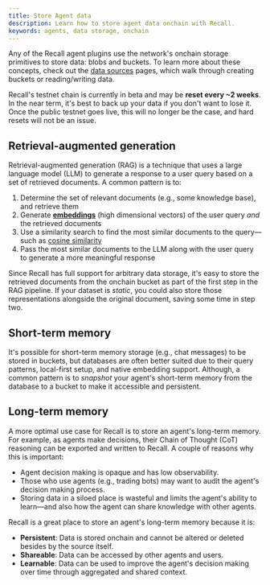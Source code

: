 ```yaml
---
title: Store Agent data
description: Learn how to store agent data onchain with Recall.
keywords: agents, data storage, onchain
---
```


Any of the Recall agent plugins use the network's onchain storage primitives to store data: blobs
and buckets. To learn more about these concepts, check out the [data sources](/sources/) pages,
which walk through creating buckets or reading/writing data.

<Callout type="info">

Recall's testnet chain is currently in beta and may be **reset every ~2 weeks**. In the near term,
it's best to back up your data if you don't want to lose it. Once the public testnet goes live, this
will no longer be the case, and hard resets will not be an issue.

</Callout>

## Retrieval-augmented generation

Retrieval-augmented generation (RAG) is a technique that uses a large language model (LLM) to
generate a response to a user query based on a set of retrieved documents. A common pattern is to:

1. Determine the set of relevant documents (e.g., some knowledge base), and retrieve them
2. Generate [**embeddings**](https://en.wikipedia.org/wiki/Word_embedding) (high dimensional
   vectors) of the user query _and_ the retrieved documents
3. Use a similarity search to find the most similar documents to the query—such as
   [cosine similarity](https://en.wikipedia.org/wiki/Cosine_similarity)
4. Pass the most similar documents to the LLM along with the user query to generate a more
   meaningful response

Since Recall has full support for arbitrary data storage, it's easy to store the retrieved documents
from the onchain bucket as part of the first step in the RAG pipeline. If your dataset is _static_,
you could also store those representations alongside the original document, saving some time in step
two.

## Short-term memory

It's possible for short-term memory storage (e.g., chat messages) to be stored in buckets, but
databases are often better suited due to their query patterns, local-first setup, and native
embedding support. Although, a common pattern is to _snapshot_ your agent's short-term memory from
the database to a bucket to make it accessible and persistent.

## Long-term memory

A more optimal use case for Recall is to store an agent's long-term memory. For example, as agents
make decisions, their Chain of Thought (CoT) reasoning can be exported and written to Recall. A
couple of reasons why this is important:

- Agent decision making is opaque and has low observability.
- Those who use agents (e.g., trading bots) may want to audit the agent's decision making process.
- Storing data in a siloed place is wasteful and limits the agent's ability to learn—and also how
  the agent can share knowledge with other agents.

Recall is a great place to store an agent's long-term memory because it is:

- **Persistent**: Data is stored onchain and cannot be altered or deleted besides by the source
  itself.
- **Shareable**: Data can be accessed by other agents and users.
- **Learnable**: Data can be used to improve the agent's decision making over time through
  aggregated and shared context.
